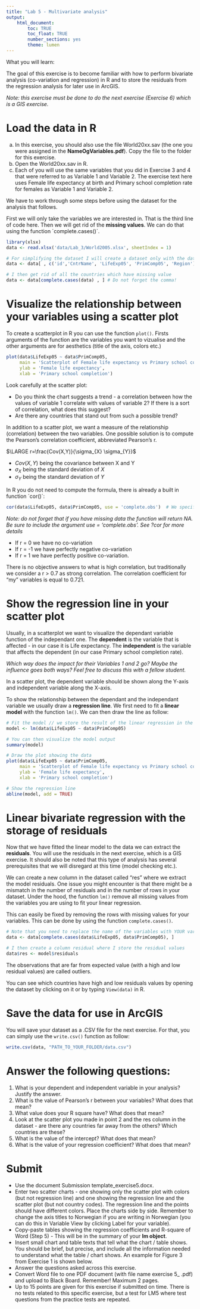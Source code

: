 ```yaml
---
title: "Lab 5 - Multivariate analysis"
output: 
    html_document:
        toc: TRUE
        toc_float: TRUE
        number_sections: yes
        theme: lumen
---
```


What you will learn:

The goal of this exercise is to become familiar with how to perform bivariate analysis (co-variation and regression) in R and to store the residuals from the regression analysis for later use in ArcGIS.

*Note: this exercise must be done to do the next exercise (Exercise 6) which is a GIS exercise.*

# Load the data in R

a. In this exercise, you should also use the file World20xx.sav (the one you were assigned in the **NameOgVariables.pdf**). Copy the file to the folder for this exercise.
b. Open the World20xx.sav in R.
c. Each of you will use the same variables that you did in Exercise 3 and 4 that were referred to as Variable 1 and Variable 2. The exercise text here uses Female life expectancy at birth and Primary school completion rate for females as Variable 1 and Variable 2.

We have to work through some steps before using the dataset for the analysis that follows.

First we will only take the variables we are interested in. That is the third line of code here. Then we will get rid of the **missing values**. We can do that using the function ´complete.cases()´.

```r
library(xlsx)
data <- read.xlsx('data/Lab_3/World2005.xlsx', sheetIndex = 1)

# For simplifying the dataset I will create a dataset only with the data I am interested in
data <- data[ , c('id','CntrName', 'LifeExp05', 'PrimComp05', 'Region')]

# I then get rid of all the countries which have missing value
data <- data[complete.cases(data) , ] # Do not forget the comma!
```

# Visualize the relationship between your variables using a scatter plot

To create a scatterplot in R you can use the function `plot()`. Firsts arguments of the function are the variables you want to vizualise and the other arguments are for aesthetics (title of the axis, colors etc.)

```r
plot(data$LifeExp05 ~ data$PrimComp05,
     main = 'Scatterplot of Female life expectancy vs Primary school completion',
     ylab = 'Female life expectancy',
     xlab = 'Primary school completion')
```

Look carefully at the scatter plot:

- Do you think the chart suggests a trend - a correlation between how the values of variable 1 correlate with values of variable 2? If there is a sort of correlation, what does this suggest?
- Are there any countries that stand out from such a possible trend?

In addition to a scatter plot, we want a measure of the relationship (correlation) between the two variables. One possible solution is to compute the Pearson's correlation coefficient, abbreviated Pearson's r.

$\LARGE r=\frac{Cov(X,Y)}{\sigma_{X} \sigma_{Y}}$

- $Cov(X,Y)$ being the covariance between X and Y
- $\sigma_{X}$ being the standard deviation of $X$
- $\sigma_{Y}$ being the standard deviation of $Y$

In R you do not need to compute the formula, there is already a built in function ´cor()´:

```r
cor(data$LifeExp05, data$PrimComp05, use = 'complete.obs')  # We specify that we want the 'pearson' correlation as there are multiple correlation function.
```

*Note: do not forget that if you have missing data the function will return NA. Be sure to include the argument use = 'complete.obs'. See ?cor for more details*

- If r = 0 we have no co-variation
- If r = -1 we have perfectly negative co-variation
- If r = 1 we have perfectly positive co-variation. 

There is no objective answers to what is high correlation, but traditionally we consider a r > 0.7 as strong correlation. The correlation coefficient for "my" variables is equal to 0.721.

# Show the regression line in your scatter plot

Usually, in a scatterplot we want to visualize the dependant variable function of the independant one. The **dependent** is the variable that is affected - in our case it is Life expectancy. The **independent** is the variable that affects the dependent (in our case Primary school completion rate).

*Which way does the impact for their Variables 1 and 2 go? Maybe the influence goes both ways? Feel free to discuss this with a fellow student.*

In a scatter plot, the dependent variable should be shown along the Y-axis and independent variable along the X-axis. 

To show the relationship between the dependant and the independant variable we usually draw a **regression line**. We first need to fit a **linear model** with the function `lm()`. We can then draw the line as follow:

```r
# Fit the model // we store the result of the linear regression in the object "model"
model <- lm(data$LifeExp05 ~ data$PrimComp05)

# You can then visualize the model output
summary(model)

# Draw the plot showing the data
plot(data$LifeExp05 ~ data$PrimComp05,
     main = 'Scatterplot of Female life expectancy vs Primary school completion',
     ylab = 'Female life expectancy',
     xlab = 'Primary school completion')

# Show the regression line
abline(model, add = TRUE)
```

# Linear bivariate regression with the storage of residuals

Now that we have fitted the linear model to the data we can extract the **residuals**. You will use the residuals in the next exercise, which is a GIS exercise. It should also be noted that this type of analysis has several prerequisites that we will disregard at this time (model checking etc.).

We can create a new column in the dataset called "res" where we extract the model residuals. One issue you might encounter is that there might be a mismatch in the number of residuals and in the number of rows in your dataset. Under the hood, the function `lm()` remove all missing values from the variables you are using to fit your linear regression.

This can easily be fixed by removing the rows with missing values for your variables. This can be done by using the function `complete.cases()`.

```r
# Note that you need to replace the name of the variables with YOUR variables
data <- data[complete.cases(data$LifeExp05, data$PrimComp05), ]

# I then create a column residual where I store the residual values
data$res <- model$residuals
```

The observations that are far from expected value (with a high and low residual values) are called outliers.

You can see which countries have high and low residuals values by opening the dataset by clicking on it or by typing `View(data)` in R.

# Save the data for use in ArcGIS

You will save your dataset as a .CSV file for the next exercise. For that, you can simply use the `write.csv()` function as follow:

```r
write.csv(data, "PATH_TO_YOUR_FOLDER/data.csv")
```

# Answer the following questions:

1. What is your dependent and independent variable in your analysis? Justify the answer.
2. What is the value of Pearson's r between your variables? What does that mean?
3. What value does your R square have? What does that mean?
4. Look at the scatter plot you made in point 2 and the res column in the dataset - are there any countries far away from the others? Which countries are these?
5. What is the value of the intercept? What does that mean?
6. What is the value of your regression coefficient? What does that mean?

# Submit 

- Use the document Submission template_exercise5.docx.
- Enter two scatter charts - one showing only the scatter plot with colors (but not regression line) and one showing the regression line and the scatter plot (but not country codes). The regression line and the points should have different colors. Place the charts side by side. Remember to change the axis titles to Norwegian if you are writing in Norwegian (you can do this in Variable View by clicking Label for your variable).
- Copy-paste tables showing the regression coefficients and R-square of Word (Step 5) - This will be in the summary of your **lm object**.
- Insert small chart and table texts that tell what the chart / table shows. You should be brief, but precise, and include all the information needed to understand what the table / chart shows. An example for Figure 3 from Exercise 1 is shown below.
- Answer the questions asked across this exercise.
- Convert Word file to one PDF document (with file name exercise 5_ <your_name> .pdf) and upload to Black Board. Remember! Maximum 2 pages.
- Up to 15 points are given for this exercise if submitted on time. There is no tests related to this specific exercise, but a test for LM5 where test questions from the practice tests are repeated.